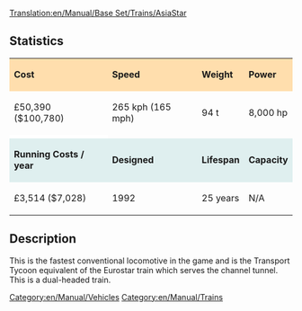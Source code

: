 [[Translation:en/Manual/Base Set/Trains/AsiaStar]]
[[Category:en/Manual/Vehicles]][[Category:en/Manual/Trains]]
==Statistics==

{| cellspacing="3" align="center"

|style="background:#ffdead;"| '''Cost'''
|style="background:#ffdead;"| '''Speed'''
|style="background:#ffdead;"| '''Weight'''
|style="background:#ffdead;"| '''Power'''
|-
| £50,390 ($100,780)
| 265 kph (165 mph)
| 94 t
| 8,000 hp
|-
|style="background:white;"colspan='4'| 
|-
|style="background:#dfefef;"|'''Running Costs / year'''
|style="background:#dfefef;"|'''Designed'''
|style="background:#dfefef;"|'''Lifespan'''
|style="background:#dfefef;"|'''Capacity'''
|-
| £3,514 ($7,028)
| 1992
| 25 years
| N/A
|}

==Description==

This is the fastest conventional locomotive in the game and is the Transport Tycoon equivalent of the Eurostar train which serves the channel tunnel.  This is a dual-headed train.
